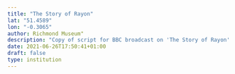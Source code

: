 ```yaml
---
title: "The Story of Rayon"
lat: "51.4589"
lon: "-0.3065"
author: Richmond Museum"
description: "Copy of script for BBC broadcast on 'The Story of Rayon' with notes and comments, shown on 25/02/1954"
date: 2021-06-26T17:50:41+01:00
draft: false
type: institution
---
```

